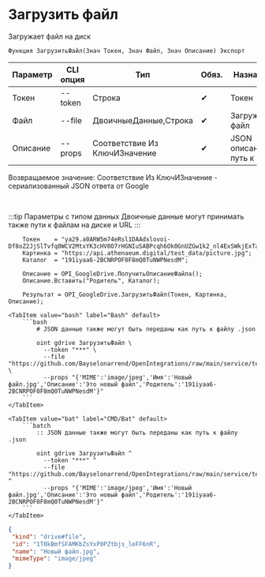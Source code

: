 ﻿---
sidebar_position: 4
---


# Загрузить файл
 Загружает файл на диск



`Функция ЗагрузитьФайл(Знач Токен, Знач Файл, Знач Описание) Экспорт`

  | Параметр | CLI опция | Тип | Обяз. | Назначение |
  |-|-|-|-|-|
  | Токен | --token | Строка | &#x2714; | Токен |
  | Файл | --file | ДвоичныеДанные,Строка | &#x2714; | Загружаемый файл |
  | Описание | --props | Соответствие Из КлючИЗначение | &#x2714; | JSON описания или путь к .json |

  
  Возвращаемое значение:   Соответствие Из КлючИЗначение - сериализованный JSON ответа от Google

<br/>

:::tip
Параметры с типом данных Двоичные данные могут принимать также пути к файлам на диске и URL
:::
<br/>



```bsl title="Пример использования для 1С:Предприятие/OneScript"
    Токен    = "ya29.a0ARW5m74eRsl1DAAdxlovoi-Df8oZ2JjSlTvfq0WCV2MtxYK3cHV0O7rHGNIuSABPcqh6Ok0GnUZGw1k2_nl4ExSWkjExTaDr0QyABTVfv...";
    Картинка = "https://api.athenaeum.digital/test_data/picture.jpg";
    Каталог  = "191iyaa6-2BCNRPOF0F8mQ0TuNWPNesdM";

    Описание = OPI_GoogleDrive.ПолучитьОписаниеФайла();
    Описание.Вставить("Родитель", Каталог);

    Результат = OPI_GoogleDrive.ЗагрузитьФайл(Токен, Картинка, Описание);
```
    

 <Tabs>
  
    <TabItem value="bash" label="Bash" default>
        ```bash
            # JSON данные также могут быть переданы как путь к файлу .json
            
            oint gdrive ЗагрузитьФайл \
              --token "***" \
              --file "https://github.com/Bayselonarrend/OpenIntegrations/raw/main/service/test_data/picture.jpg" \
              --props "{'MIME':'image/jpeg','Имя':'Новый файл.jpg','Описание':'Это новый файл','Родитель':'191iyaa6-2BCNRPOF0F8mQ0TuNWPNesdM'}"
        ```
    </TabItem>
  
    <TabItem value="bat" label="CMD/Bat" default>
        ```batch
            :: JSON данные также могут быть переданы как путь к файлу .json
            
            oint gdrive ЗагрузитьФайл ^
              --token "***" ^
              --file "https://github.com/Bayselonarrend/OpenIntegrations/raw/main/service/test_data/picture.jpg" ^
              --props "{'MIME':'image/jpeg','Имя':'Новый файл.jpg','Описание':'Это новый файл','Родитель':'191iyaa6-2BCNRPOF0F8mQ0TuNWPNesdM'}"
        ```
    </TabItem>
</Tabs>


```json title="Результат"
{
 "kind": "drive#file",
 "id": "1T0kBmfSFAMKbZsYxP0PZtbjs_leFF6nR",
 "name": "Новый файл.jpg",
 "mimeType": "image/jpeg"
}
```
